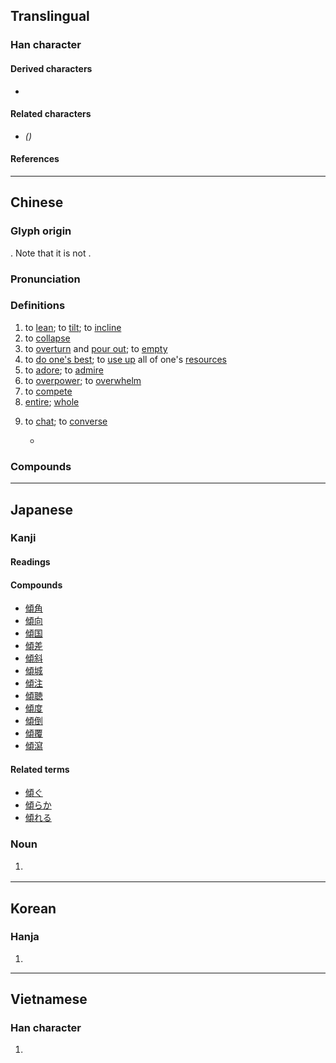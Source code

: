 {{also|倾}}
{{character info/new}}
==Translingual==

===Han character===
{{Han char|rn=9|rad=人|as=11|sn=13|four=21286|canj=OPMC|ids=⿰亻頃}}

====Derived characters====
* {{l|mul|[[𫤉]], [[𫤏]], [[𫤒]], [[𫤓]], [[𫤕]], [[𫤎]]}}

====Related characters====
* {{l|mul|[[倾]]}} ''({{w|Simplified Chinese}})''

====References====
{{Han ref|kx=0115.100|dkj=01038|dj=0245.080|hdz=10212.100|uh=50BE}}

----

==Chinese==
{{zh-forms|s=倾}}

===Glyph origin===
{{Han etym}}
{{Han compound|人|頃|c1=s|c2=p|t1=man|ls=psc}}. Note that it is not {{Han compound|化|頁}}.

===Pronunciation===
{{zh-pron
|m=qīng
|c=king1
|c-t=ken2,ken1
|c-t_note=ken1 - “to chat”; ken2 - other senses
|h=pfs=khîn
|md=kĭng
|mn=kheng
|mn-t=kuêng1/kuang1
|w=1qin
|mc=y
|oc=y
|cat=v,a
}}

===Definitions===
{{zh-hanzi}}

# to [[lean]]; to [[tilt]]; to [[incline]]
# to [[collapse]]
# to [[overturn]] and [[pour out]]; to [[empty]]
# to [[do one's best]]; to [[use up]] all of one's [[resource]]s
# to [[adore]]; to [[admire]]
# to [[overpower]]; to [[overwhelm]]
# to [[compete]]
# [[entire]]; [[whole]]
# {{lb|zh|Cantonese}} to [[chat]]; to [[converse]]
#* {{zh-x|傾 下{haa5} 講 下{haa5}　講 點 至 下嫁|To '''chat''' and talk, talk about how to get married|C|ref={{w2|zh|鄺美雲}} (lyricist {{lang|zh|鄧偉雄}}), {{lang|zh|戀愛專家}}}}

===Compounds===
{{zh-der|傾訴|傾心|傾偈|一見傾心|一顧傾人|一顧傾城|倒山傾海|倒廩傾囷|傾世|傾亡|傾倒|傾側|傾力|傾動|傾危|傾卸卡車|傾卸機|傾吐|傾向|傾囊|傾囊相授|傾國|傾國傾城|傾圮|傾城|傾城傾國|傾奪|傾宮|傾家|傾家盡產|傾家竭產|傾家蕩產|傾崩|傾巢|傾巢出動|傾巢而出|傾心吐膽|傾想|傾慕|傾斜|傾斜流|傾斜角|傾注|傾洩|傾瀉|傾盆|傾盆大雨|傾移斷層|傾筐倒庋|傾筐倒篋|傾箱倒篋|傾耳|傾耳拭目|傾耳注目|傾聽|傾腸倒腹|傾蓋|傾蓋定交|傾蓋相逢|傾蓋而語|傾襟|傾覆|傾覆重器|傾角|傾談|傾身營救|傾軋|傾送|傾銀罐|傾銷|傾銷關稅|傾陷|傾頹|勢傾朝野|反傾銷稅|右傾|吐膽傾心|器滿則傾|大廈將傾|大雨傾盆|巢傾卵破|左傾|意氣相傾|扶傾濟弱|扶危定傾|扶危翼傾|扶急持傾|拭目傾耳|敗業傾家|權傾中外|權傾天下|濟弱扶傾|玉山傾倒|玉山傾頹|盆傾甕倒|磁傾角|程孔傾蓋|繼絕扶傾|葵傾|蕩產傾家|覆巢傾卵}}

----

==Japanese==

===Kanji===
{{ja-kanji|grade=c|rs=人11}}

====Readings====
{{ja-readings
|goon=きょう<きやう
|kanon=けい
|kun=かたむ-く, かたむ-ける, かたぶ-く, かし-ぐ, かし-げる, かた-げる
}}

====Compounds====
* [[傾角]]
* [[傾向]]
* [[傾国]]
* [[傾差]]
* [[傾斜]]
* [[傾城]]
* [[傾注]]
* [[傾聴]]
* [[傾度]]
* [[傾倒]]
* [[傾覆]]
* [[傾瀉]]

====Related terms====
* [[傾ぐ]]
* [[傾らか]]
* [[傾れる]]

===Noun===
{{ja-noun|ななめ}}

# {{lb|ja|obsolete|sort=ななめ}} {{alternative form of|斜め|lang=ja}}

----

==Korean==

===Hanja===
{{ko-hanja|hangeul=경|rv=gyeong|mr=kyŏng}}

# {{defn|lang=ko|sort=人11}}

----

==Vietnamese==

===Han character===
{{vi-hantu|[[khuynh]], [[khoanh]], [[khuâng]], [[khuỳnh]]|rs=人11}}

# {{defn|lang=vi}}